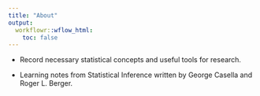 ```yaml
---
title: "About"
output:
  workflowr::wflow_html:
    toc: false
---
```


- Record necessary statistical concepts and useful tools for research.

- Learning notes from Statistical Inference written by George Casella and Roger L. Berger.


